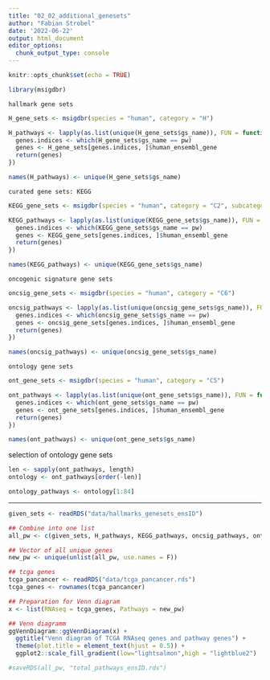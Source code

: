 ```yaml
---
title: "02_02_additional_genesets"
author: "Fabian Strobel"
date: '2022-06-22'
output: html_document
editor_options: 
  chunk_output_type: console
---
```


```r
knitr::opts_chunk$set(echo = TRUE)
```

```r
library(msigdbr)
```

	hallmark gene sets
```r
H_gene_sets <- msigdbr(species = "human", category = "H")

H_pathways <- lapply(as.list(unique(H_gene_sets$gs_name)), FUN = function(pw){
  genes.indices <- which(H_gene_sets$gs_name == pw)
  genes <- H_gene_sets[genes.indices, ]$human_ensembl_gene
  return(genes)
})

names(H_pathways) <- unique(H_gene_sets$gs_name)
```

	curated gene sets: KEGG
```r
KEGG_gene_sets <- msigdbr(species = "human", category = "C2", subcategory = "CP:KEGG")

KEGG_pathways <- lapply(as.list(unique(KEGG_gene_sets$gs_name)), FUN = function(pw){
  genes.indices <- which(KEGG_gene_sets$gs_name == pw)
  genes <- KEGG_gene_sets[genes.indices, ]$human_ensembl_gene
  return(genes)
})

names(KEGG_pathways) <- unique(KEGG_gene_sets$gs_name)
```

	oncogenic signature gene sets
```r
oncsig_gene_sets <- msigdbr(species = "human", category = "C6")

oncsig_pathways <- lapply(as.list(unique(oncsig_gene_sets$gs_name)), FUN = function(pw){
  genes.indices <- which(oncsig_gene_sets$gs_name == pw)
  genes <- oncsig_gene_sets[genes.indices, ]$human_ensembl_gene
  return(genes)
})

names(oncsig_pathways) <- unique(oncsig_gene_sets$gs_name)
```


	ontology gene sets
```r
ont_gene_sets <- msigdbr(species = "human", category = "C5")

ont_pathways <- lapply(as.list(unique(ont_gene_sets$gs_name)), FUN = function(pw){
  genes.indices <- which(ont_gene_sets$gs_name == pw)
  genes <- ont_gene_sets[genes.indices, ]$human_ensembl_gene
  return(genes)
})

names(ont_pathways) <- unique(ont_gene_sets$gs_name)
```

  selection of ontology gene sets
```r
len <- sapply(ont_pathways, length)
ontology <- ont_pathways[order(-len)]

ontology_pathways <- ontology[1:84]
```


***


```r
given_sets <- readRDS("data/hallmarks_genesets_ensID")

## Combine into one list
all_pw <- c(given_sets, H_pathways, KEGG_pathways, oncsig_pathways, ontology_pathways)
```

```r
## Vector of all unique genes
new_pw <- unique(unlist(all_pw, use.names = F))

## tcga genes
tcga_pancancer <- readRDS("data/tcga_pancancer.rds")
tcga_genes <- rownames(tcga_pancancer)

## Preparation for Venn diagram
x <- list(RNAseq = tcga_genes, Pathways = new_pw)

## Venn diagramm
ggVennDiagram::ggVennDiagram(x) +
  ggtitle("Venn diagram of TCGA RNAseq genes and pathway genes") +
  theme(plot.title = element_text(hjust = 0.5)) +
  ggplot2::scale_fill_gradient(low="lightsalmon",high = "lightblue2")
```

```r
#saveRDS(all_pw, "total_pathways_ensID.rds")
```
